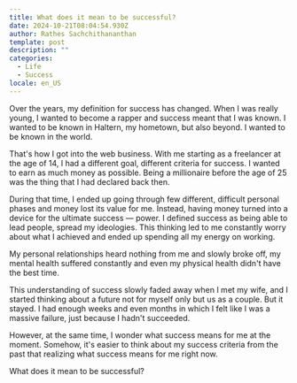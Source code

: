 ```yaml
---
title: What does it mean to be successful?
date: 2024-10-21T08:04:54.930Z
author: Rathes Sachchithananthan
template: post
description: ""
categories:
  - Life
  - Success
locale: en_US
---
```


Over the years, my definition for success has changed. When I was really young, I wanted to become a rapper and success meant that I was known. I wanted to be known in Haltern, my hometown, but also beyond. I wanted to be known in the world.

That's how I got into the web business. With me starting as a freelancer at the age of 14, I had a different goal, different criteria for success. I wanted to earn as much money as possible. Being a millionaire before the age of 25 was the thing that I had declared back then.

During that time, I ended up going through few different, difficult personal phases and money lost its value for me. Instead, having money turned into a device for the ultimate success — power. I defined success as being able to lead people, spread my ideologies. This thinking led to me constantly worry about what I achieved and ended up spending all my energy on working.

My personal relationships heard nothing from me and slowly broke off, my mental health suffered constantly and even my physical health didn't have the best time.

This understanding of success slowly faded away when I met my wife, and I started thinking about a future not for myself only but us as a couple. But it stayed. I had enough weeks and even months in which I felt like I was a massive failure, just because I hadn't succeeded.

However, at the same time, I wonder what success means for me at the moment. Somehow, it's easier to think about my success criteria from the past that realizing what success means for me right now.

What does it mean to be successful?